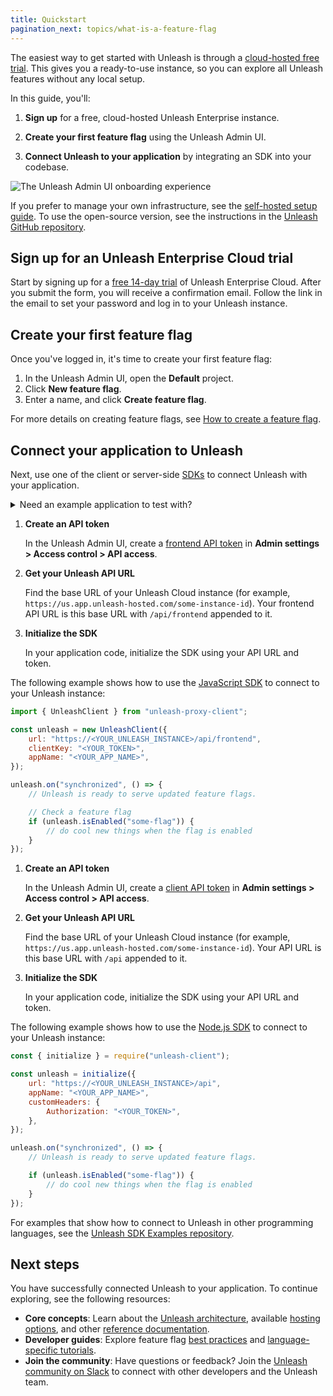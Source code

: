 ```yaml
---
title: Quickstart
pagination_next: topics/what-is-a-feature-flag
---
```





<Head>
  <meta name="search_priority" content="3" />
</Head>

The easiest way to get started with Unleash is through a [cloud-hosted free trial](https://www.getunleash.io/plans/enterprise-payg). This gives you a ready-to-use instance, so you can explore all Unleash features without any local setup.

In this guide, you'll:

1. **Sign up** for a free, cloud-hosted Unleash Enterprise instance.

2. **Create your first feature flag** using the Unleash Admin UI.

3. **Connect Unleash to your application** by integrating an SDK into your codebase.

![The Unleash Admin UI onboarding experience](/img/onboarding-experience.png)

If you prefer to manage your own infrastructure, see the [self-hosted setup guide](./using-unleash/deploy/getting-started). To use the open-source version, see the instructions in the [Unleash GitHub repository](https://github.com/Unleash/unleash?tab=readme-ov-file#get-started-with-unleash).

## Sign up for an Unleash Enterprise Cloud trial

Start by signing up for a [free 14-day trial](https://www.getunleash.io/plans/enterprise-payg) of Unleash Enterprise Cloud.
After you submit the form, you will receive a confirmation email. Follow the link in the email to set your password and log in to your Unleash instance.

## Create your first feature flag

Once you've logged in, it's time to create your first feature flag:

1. In the Unleash Admin UI, open the **Default** project.
2. Click **New feature flag**.
3. Enter a name, and click **Create feature flag**.

For more details on creating feature flags, see [How to create a feature flag](/how-to-create-feature-flag).

## Connect your application to Unleash

Next, use one of the client or server-side [SDKs](/reference/sdks) to connect Unleash with your application. 

<details>
  <summary>Need an example application to test with?</summary>

    Explore our SDK examples directly in your browser with CodeSandbox. Check out the [Unleash SDK Examples](https://github.com/Unleash/unleash-sdk-examples) repository to try one now.
</details>

<Tabs groupId="connect-sdk-quickstart">

<TabItem value="sdk-client-side" label="Connect a client-side SDK">

1. **Create an API token**

    In the Unleash Admin UI, create a [frontend API token](/reference/api-tokens-and-client-keys#frontend-tokens) in **Admin settings > Access control > API access**. 
2. **Get your Unleash API URL**

    Find the base URL of your Unleash Cloud instance (for example, `https://us.app.unleash-hosted.com/some-instance-id`). Your frontend API URL is this base URL with `/api/frontend` appended to it.
3. **Initialize the SDK**
    
    In your application code, initialize the SDK using your API URL and token.

The following example shows how to use the [JavaScript SDK](/reference/sdks/javascript-browser) to connect to your Unleash instance:

```javascript title="JavaScript SDK"
import { UnleashClient } from "unleash-proxy-client";

const unleash = new UnleashClient({
    url: "https://<YOUR_UNLEASH_INSTANCE>/api/frontend",
    clientKey: "<YOUR_TOKEN>",
    appName: "<YOUR_APP_NAME>",
});

unleash.on("synchronized", () => {
    // Unleash is ready to serve updated feature flags.

    // Check a feature flag
    if (unleash.isEnabled("some-flag")) {
        // do cool new things when the flag is enabled
    }
});
```

</TabItem>
<TabItem value="sdk-server-side" label="Connect a server-side SDK">

1. **Create an API token**

    In the Unleash Admin UI, create a [client API token](/reference/api-tokens-and-client-keys#client-tokens) in **Admin settings > Access control > API access**. 
2. **Get your Unleash API URL**

    Find the base URL of your Unleash Cloud instance (for example, `https://us.app.unleash-hosted.com/some-instance-id`). Your API URL is this base URL with `/api` appended to it.
3. **Initialize the SDK**

    In your application code, initialize the SDK using your API URL and token.

The following example shows how to use the [Node.js SDK](/reference/sdks/node) to connect to your Unleash instance:

```javascript title="Node.js SDK"
const { initialize } = require("unleash-client");

const unleash = initialize({
    url: "https://<YOUR_UNLEASH_INSTANCE>/api",
    appName: "<YOUR_APP_NAME>",
    customHeaders: {
        Authorization: "<YOUR_TOKEN>",
    },
});

unleash.on("synchronized", () => {
    // Unleash is ready to serve updated feature flags.

    if (unleash.isEnabled("some-flag")) {
        // do cool new things when the flag is enabled
    }
});
```

</TabItem>
</Tabs>

For examples that show how to connect to Unleash in other programming languages, see the [Unleash SDK Examples repository](https://github.com/Unleash/unleash-sdk-examples).


## Next steps

You have successfully connected Unleash to your application. To continue exploring, see the following resources:

- **Core concepts**: Learn about the [Unleash architecture](/understanding-unleash/unleash-overview), available [hosting options](/understanding-unleash/hosting-options), and other [reference documentation](/reference/projects).
- **Developer guides**: Explore feature flag [best practices](/topics/feature-flags/feature-flag-best-practices) and [language-specific tutorials](/feature-flag-tutorials/react).
- **Join the community**: Have questions or feedback? Join the [Unleash community on Slack](https://slack.unleash.run) to connect with other developers and the Unleash team.
